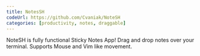 ```yaml
---
title: NotesSH
codeUrl: https://github.com/Cvaniak/NoteSH
categories: [productivity, notes, draggable]
---
```


NoteSH is fully functional Sticky Notes App! Drag and drop notes over your terminal. Supports Mouse and Vim like movement.
